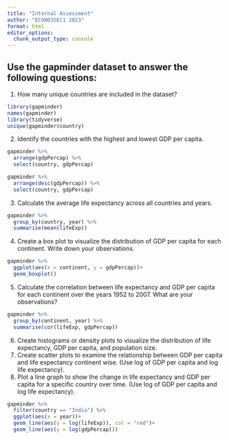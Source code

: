 ```yaml
---
title: "Internal Assessment"
author: "ECON03SEC1 2023"
format: html
editor_options: 
  chunk_output_type: console
---
```


## Use the gapminder dataset to answer the following questions:
1. How many unique countries are included in the dataset? 
```r
library(gapminder)
names(gapminder)
library(tidyverse)
unique(gapminder$country)
```


2. Identify the countries with the highest and lowest GDP per capita. 
```r
gapminder %>% 
  arrange(gdpPercap) %>% 
  select(country, gdpPercap)

gapminder %>% 
  arrange(desc(gdpPercap)) %>% 
  select(country, gdpPercap)

```


3. Calculate the average life expectancy across all countries and years.
```r
gapminder %>% 
  group_by(country, year) %>% 
  summarise(mean(lifeExp))
```


4. Create a box plot to visualize the distribution of GDP per capita for each continent. Write down your observations.
```r
gapminder %>% 
  ggplot(aes(x = continent, y = gdpPercap))+
  geom_boxplot()
```

5. Calculate the correlation between life expectancy and GDP per capita for each continent over the years 1952 to 2007. What are your observations?
```r
gapminder %>% 
  group_by(continent, year) %>% 
  summarise(cor(lifeExp, gdpPercap)) 
```

6. Create histograms or density plots to visualize the distribution of life expectancy, GDP per capita, and population size. 
7. Create scatter plots to examine the relationship between GDP per capita and life expectancy continent wise. (Use log of GDP per capita and log life expectancy).
8. Plot a line graph to show the change in life expectancy and GDP per capita for a specific country over time.  (Use log of GDP per capita and log life expectancy).
```r
gapminder %>% 
  filter(country == "India") %>% 
  ggplot(aes(x = year))+
  geom_line(aes(y = log(lifeExp)), col = "red")+
  geom_line(aes(y = log(gdpPercap)))
```

